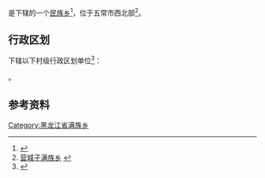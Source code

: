 {{中国乡级行政区
| 总面积 = 112平方公里
| 户籍人口 = 2.8万人
|23/01/84/212/000}}

'''{{PAGENAMEBASE}}'''是{{PRC admin/fullname|23/01/84/212/000|3}}下辖的一个[[民族乡|民族乡]]<ref>{{PRC admin/ref sgc|{{PRC admin/parent|23/01/84/212/000}}}}</ref>，位于五常市西北部<ref>[http://www.chinaquhua.cn/heilongjiang/ 营城子满族乡] {{webarchive|url=https://web.archive.org/web/20110822123644/http://www.chinaquhua.cn/heilongjiang/ |date=2011-08-22 }}</ref>。

== 行政区划 ==
{{PAGENAMEBASE}}下辖以下村级行政区划单位<ref>{{PRC admin/ref sgc|23/01/84/212/000}}</ref>：

{{PRC admin/children|23/01/84/212/000}}。

== 参考资料 ==
{{reflist}}

{{黑龙江行政区划小作品}}
{{PRC admin/navcat|23/01/84/211/000}}
[[Category:黑龙江省满族乡|Category:黑龙江省满族乡]]